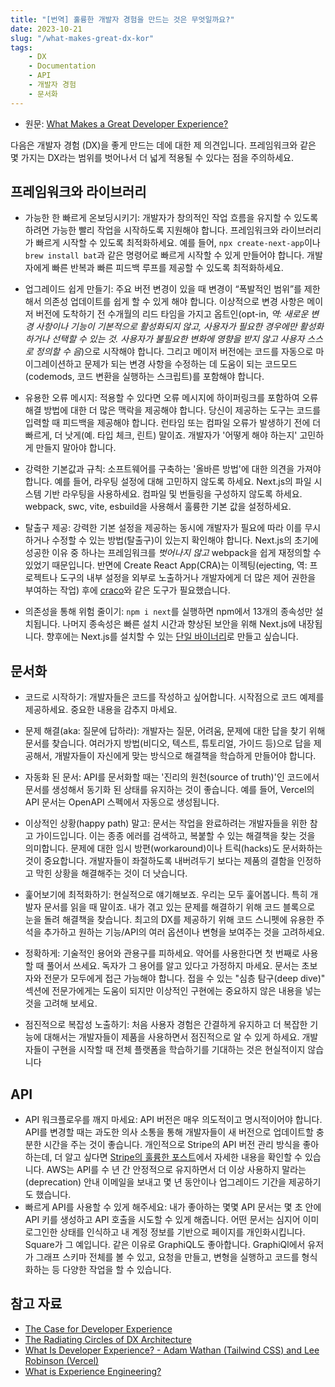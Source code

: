 ```yaml
---
title: "[번역] 훌륭한 개발자 경험을 만드는 것은 무엇일까요?"
date: 2023-10-21
slug: "/what-makes-great-dx-kor"
tags:
    - DX
    - Documentation
    - API
    - 개발자 경험
    - 문서화
---
```


- 원문: [What Makes a Great Developer Experience?](https://leerob.io/blog/developer-experience-examples#related-reading)

다음은 개발자 경험 (DX)을 좋게 만드는 데에 대한 제 의견입니다. 프레임워크와 같은 몇 가지는 DX라는 범위를 벗어나서 더 넓게 적용될 수 있다는 점을 주의하세요.

<Tweet
  tweetLink="matteocollina/status/1476237583105601538"
  align="center"
/>

## 프레임워크와 라이브러리

- 가능한 한 빠르게 온보딩시키기: 개발자가 창의적인 작업 흐름을 유지할 수 있도록 하려면 가능한 빨리 작업을 시작하도록 지원해야 합니다. 프레임워크와 라이브러리가 빠르게 시작할 수 있도록 최적화하세요. 예를 들어, `npx create-next-app`이나 `brew install bat`과 같은 명령어로 빠르게 시작할 수 있게 만들어야 합니다. 개발자에게 빠른 반복과 빠른 피드백 루프를 제공할 수 있도록 최적화하세요.

- 업그레이드 쉽게 만들기: 주요 버전 변경이 있을 때 변경이 “폭발적인 범위”를 제한해서 의존성 업데이트를 쉽게 할 수 있게 해야 합니다. 이상적으로 변경 사항은 메이저 버전에 도착하기 전 수개월의 리드 타임을 가지고 옵트인(opt-in, *역: 새로운 변경 사항이나 기능이 기본적으로 활성화되지 않고, 사용자가 필요한 경우에만 활성화하거나 선택할 수 있는 것. 사용자가 불필요한 변화에 영향을 받지 않고 사용자 스스로 정의할 수 음*)으로 시작해야 합니다. 그리고 메이저 버전에는 코드를 자동으로 마이그레이션하고 문제가 되는 변경 사항을 수정하는 데 도움이 되는 코드모드(codemods, 코드 변환을 실행하는 스크립트)를 포함해야 합니다.

- 유용한 오류 메시지: 적용할 수 있다면 오류 메시지에 하이퍼링크를 포함하여 오류 해결 방법에 대한 더 많은 맥락을 제공해야 합니다. 당신이 제공하는 도구는 코드를 입력할 때 피드백을 제공해야 합니다. 런타임 또는 컴파일 오류가 발생하기 전에 더 빠르게, 더 낫게(예. 타입 체크, 린트) 말이죠. 개발자가 '어떻게 해야 하는지' 고민하게 만들지 말아야 합니다.

<Tweet
  tweetLink="brian_lovin/status/1124787522909949952"
  align="center"
/>

- 강력한 기본값과 규칙: 소프트웨어를 구축하는 '올바른 방법'에 대한 의견을 가져야 합니다. 예를 들어, 라우팅 설정에 대해 고민하지 않도록 하세요. Next.js의 파일 시스템 기반 라우팅을 사용하세요. 컴파일 및 번들링을 구성하지 않도록 하세요. webpack, swc, vite, esbuild을 사용해서 훌륭한 기본 값을 설정하세요.

- 탈출구 제공: 강력한 기본 설정을 제공하는 동시에 개발자가 필요에 따라 이를 무시하거나 수정할 수 있는 방법(탈출구)이 있는지 확인해야 합니다. Next.js의 초기에 성공한 이유 중 하나는 프레임워크를 *벗어나지 않고* webpack을 쉽게 재정의할 수 있었기 때문입니다. 반면에 Create React App(CRA)는 이젝팅(ejecting, 역: 프로젝트나 도구의 내부 설정을 외부로 노출하거나 개발자에게 더 많은 제어 권한을 부여하는 작업) 후에 [craco](https://github.com/gsoft-inc/craco)와 같은 도구가 필요했습니다.

- 의존성을 통해 위험 줄이기: `npm i next`를 실행하면 npm에서 13개의 종속성만 설치됩니다. 나머지 종속성은 빠른 설치 시간과 향상된 보안을 위해 Next.js에 내장됩니다. 향후에는 Next.js를 설치할 수 있는 [단일 바이너리](https://leerob.io/blog/rust)로 만들고 싶습니다.

## 문서화

- 코드로 시작하기: 개발자들은 코드를 작성하고 싶어합니다. 시작점으로 코드 예제를 제공하세요. 중요한 내용을 감추지 마세요.

- 문제 해결(aka: 질문에 답하라): 개발자는 질문, 어려움, 문제에 대한 답을 찾기 위해 문서를 찾습니다. 여러가지 방법(비디오, 텍스트, 튜토리얼, 가이드 등)으로 답을 제공해서, 개발자들이 자신에게 맞는 방식으로 해결책을 학습하게 만들어야 합니다.

- 자동화 된 문서: API를 문서화할 때는 '진리의 원천(source of truth)'인 코드에서 문서를 생성해서 동기화 된 상태를 유지하는 것이 좋습니다. 예를 들어, Vercel의 API 문서는 OpenAPI 스펙에서 자동으로 생성됩니다.

- 이상적인 상황(happy path) 말고: 문서는 작업을 완료하려는 개발자들을 위한 참고 가이드입니다. 이는 종종 에러를 검색하고, 복붙할 수 있는 해결책을 찾는 것을 의미합니다. 문제에 대한 임시 방편(workaround)이나 트릭(hacks)도 문서화하는 것이 중요합니다. 개발자들이 좌절하도록 내버려두기 보다는 제품의 결함을 인정하고 막힌 상황을 해결해주는 것이 더 낫습니다.

- 훑어보기에 최적화하기: 현실적으로 얘기해보죠. 우리는 모두 훑어봅니다. 특히 개발자 문서를 읽을 때 말이죠. 내가 겪고 있는 문제를 해결하기 위해 코드 블록으로 눈을 돌려 해결책을 찾습니다. 최고의 DX를 제공하기 위해 코드 스니펫에 유용한 주석을 추가하고 원하는 기능/API의 여러 옵션이나 변형을 보여주는 것을 고려하세요.

- 정확하게: 기술적인 용어와 관용구를 피하세요. 약어를 사용한다면 첫 번째로 사용할 때 풀어서 쓰세요. 독자가 그 용어를 알고 있다고 가정하지 마세요. 문서는 초보자와 전문가 모두에게 접근 가능해야 합니다. 접을 수 있는 "심층 탐구(deep dive)" 섹션에 전문가에게는 도움이 되지만 이상적인 구현에는 중요하지 않은 내용을 넣는 것을 고려해 보세요.

- 점진적으로 복잡성 노출하기: 처음 사용자 경험은 간결하게 유지하고 더 복잡한 기능에 대해서는 개발자들이 제품을 사용하면서 점진적으로 알 수 있게 하세요. 개발자들이 구현을 시작할 때 전체 플랫폼을 학습하기를 기대하는 것은 현실적이지 않습니다

<Tweet
  tweetLink="itchymutt/status/1258579119740248066"
  align="center"
/>

## API

- API 워크플로우를 깨지 마세요: API 버전은 매우 의도적이고 명시적이어야 합니다. API를 변경할 때는 과도한 의사 소통을 통해 개발자들이 새 버전으로 업데이트할 충분한 시간을 주는 것이 좋습니다. 개인적으로 Stripe의 API 버전 관리 방식을 좋아하는데, 더 알고 싶다면 [Stripe의 훌륭한 포스트](https://stripe.com/blog/api-versioning)에서 자세한 내용을 확인할 수 있습니다. AWS는 API를 수 년 간 안정적으로 유지하면서 더 이상 사용하지 말라는(deprecation) 안내 이메일을 보내고 몇 년 동안이나 업그레이드 기간을 제공하기도 했습니다.
- 빠르게 API를 사용할 수 있게 해주세요: 내가 좋아하는 몇몇 API 문서는 몇 초 안에 API 키를 생성하고 API 호출을 시도할 수 있게 해줍니다. 어떤 문서는 심지어 이미 로그인한 상태를 인식하고 내 계정 정보를 기반으로 페이지를 개인화시킵니다. Square가 그 예입니다. 같은 이유로 GraphiQL도 좋아합니다. GraphiQl에서 유저가 그래프 스키마 전체를 볼 수 있고, 요청을 만들고, 변형을 실행하고 코드를 형식화하는 등 다양한 작업을 할 수 있습니다.

<Tweet
  tweetLink="jessitron/status/1471351025252519936"
  align="center"
/>

## 참고 자료

- [The Case for Developer Experience](https://future.com/the-case-for-developer-experience/)
- [The Radiating Circles of DX Architecture](https://dx.tips/circles)
- [What Is Developer Experience? - Adam Wathan (Tailwind CSS) and Lee Robinson (Vercel)](https://developerexperience.buzzsprout.com/1806381/8744993)
- [What is Experience Engineering?](https://quobix.com/articles/experience-engineering/)